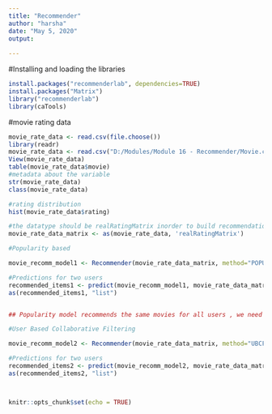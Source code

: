 ---
title: "Recommender"
author: "harsha"
date: "May 5, 2020"
output:
 
---



#Installing and loading the libraries
```{r setup, include=FALSE}
install.packages("recommenderlab", dependencies=TRUE)
install.packages("Matrix")
library("recommenderlab")
library(caTools)
```
#movie rating data
```{r setup, include=FALSE}
movie_rate_data <- read.csv(file.choose())
library(readr)
movie_rate_data <- read.csv("D:/Modules/Module 16 - Recommender/Movie.csv")
View(movie_rate_data)
table(movie_rate_data$movie)
#metadata about the variable
str(movie_rate_data)
class(movie_rate_data)

#rating distribution
hist(movie_rate_data$rating)

#the datatype should be realRatingMatrix inorder to build recommendation engine
movie_rate_data_matrix <- as(movie_rate_data, 'realRatingMatrix')

#Popularity based 

movie_recomm_model1 <- Recommender(movie_rate_data_matrix, method="POPULAR")

#Predictions for two users 
recommended_items1 <- predict(movie_recomm_model1, movie_rate_data_matrix[1166], n=5)
as(recommended_items1, "list")


## Popularity model recommends the same movies for all users , we need to improve our model using # # Collaborative Filtering

#User Based Collaborative Filtering

movie_recomm_model2 <- Recommender(movie_rate_data_matrix, method="UBCF")

#Predictions for two users 
recommended_items2 <- predict(movie_recomm_model2, movie_rate_data_matrix[1166], n=5)
as(recommended_items2, "list")



knitr::opts_chunk$set(echo = TRUE)
```

